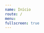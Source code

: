 ```yaml
---
name: Início
route: /
menu:
fullscreen: true
---
```




<Header />
<main className='home__features'>
  <Card
    title='Design'
    description='Bases visuais para criar produtos envolventes e experiências consistentes.'
    image={DesignThumb}
    docName='Instalação'
  />
  <Card
    title='Conteúdo'
    description='Guias de escrita, tom de voz, gramática e estilo.'
    image={ConteudoThumb}
    docName='Instalação'
  />
  <Card
    title='Componentes'
    description='Blocos reutilizáveis de código que incorporam nossas semânticas de estilo.'
    image={ComponentesThumb}
    docName='Instalação'
  />
</main>

<Footer />
